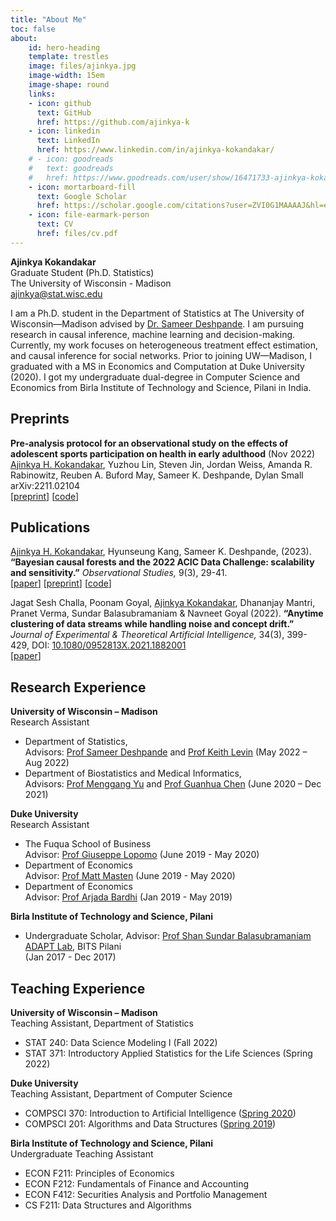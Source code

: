 ```yaml
---
title: "About Me"
toc: false
about:
    id: hero-heading
    template: trestles
    image: files/ajinkya.jpg
    image-width: 15em
    image-shape: round
    links:
    - icon: github
      text: GitHub
      href: https://github.com/ajinkya-k
    - icon: linkedin
      text: LinkedIn
      href: https://www.linkedin.com/in/ajinkya-kokandakar/
    # - icon: goodreads
    #   text: goodreads
    #   href: https://www.goodreads.com/user/show/16471733-ajinkya-kokandakar
    - icon: mortarboard-fill
      text: Google Scholar
      href: https://scholar.google.com/citations?user=ZVI0G1MAAAAJ&hl=en&oi=sra
    - icon: file-earmark-person
      text: CV
      href: files/cv.pdf
---
```

:::{#hero-heading}

**Ajinkya Kokandakar**
<br/>Graduate Student (Ph.D. Statistics)
<br/>The University of Wisconsin - Madison
<br/>[ajinkya@stat.wisc.edu](mailto:ajinkya@stat.wisc.edu)

I am a Ph.D. student in the Department of Statistics at The University of Wisconsin—Madison advised by [Dr. Sameer Deshpande](https://skdeshpande91.github.io/). I am pursuing research in causal inference, machine learning and decision-making. Currently, my work focuses on heterogeneous treatment effect estimation, and causal inference for social networks. Prior to joining UW—Madison, I graduated with a MS in Economics and Computation at Duke University (2020). I got my undergraduate dual-degree in Computer Science and Economics from Birla Institute of Technology and Science, Pilani in India.

:::

## Preprints

**Pre-analysis protocol for an observational study on the effects of adolescent sports participation on health in early adulthood** (Nov 2022)
    <br> <u>Ajinkya H. Kokandakar</u>, Yuzhou Lin, Steven Jin, Jordan Weiss, Amanda R. Rabinowitz, Reuben A. Buford May, Sameer K. Deshpande, Dylan Small
    <br> arXiv:2211.02104
    <br> [[preprint](https://arxiv.org/abs/2211.02104)] [[code](https://github.com/ajinkya-k/nsyr-matching-testing)]


## Publications

<u>Ajinkya H. Kokandakar</u>, Hyunseung Kang, Sameer K. Deshpande, (2023). **"Bayesian causal forests and the 2022 ACIC Data Challenge: scalability and sensitivity."** _Observational Studies,_ 9(3), 29-41. 
    <br>[[paper](https://muse.jhu.edu/article/895651)] [[preprint](https://arxiv.org/abs/2211.02020)] [[code](https://github.com/skdeshpande91/flexBCF)]

Jagat Sesh Challa, Poonam Goyal, <u>Ajinkya Kokandakar</u>, Dhananjay Mantri, Pranet Verma, Sundar Balasubramaniam & Navneet Goyal (2022). **"Anytime clustering of data streams while handling noise and concept drift."** _Journal of Experimental & Theoretical Artificial Intelligence,_ 34(3), 399-429, DOI: [10.1080/0952813X.2021.1882001](https://doi.org/10.1080/0952813X.2021.1882001)
    <br>[[paper](https://www.tandfonline.com/doi/abs/10.1080/0952813X.2021.1882001)]

## Research Experience

**University of Wisconsin -- Madison**
<br>Research Assistant

- Department of Statistics,
    <br>Advisors: [Prof Sameer Deshpande](https://skdeshpande91.github.io/)
        and [Prof Keith Levin](https://pages.stat.wisc.edu/~kdlevin/) (May 2022 -- Aug 2022)
- Department of Biostatistics and Medical Informatics,
    <br>Advisors: [Prof Menggang Yu](https://sites.google.com/a/wisc.edu/menggang/)
    and [Prof Guanhua Chen](https://biostat.wiscweb.wisc.edu/staff/chen-guanhua/)
    (June 2020 -- Dec 2021)

**Duke University**
<br>Research Assistant

- The Fuqua School of Business
    <br>Advisor: [Prof Giuseppe Lopomo](https://sites.duke.edu/glopomo/) (June 2019 - May 2020)
- Department of Economics
    <br>Advisor: [Prof Matt Masten](https://mattmasten.github.io/) (June 2019 - May 2020)
- Department of Economics
    <br>Advisor: [Prof Arjada Bardhi](https://www.arjadabardhi.com/) (Jan 2019 - May 2019)


**Birla Institute of Technology and Science, Pilani**

- Undergraduate Scholar, 
    Advisor: [Prof Shan Sundar Balasubramaniam](https://www.linkedin.com/in/shan-sundar-balasubramaniam-82802317)
    <br>[ADAPT Lab](https://www.bits-pilani.ac.in/pilani/computerscience/AdvancedDataAnalyticsParallelTechnologiesLaboratory), BITS Pilani 
    <br>(Jan 2017 - Dec 2017)


## Teaching Experience

**University of Wisconsin -- Madison**
<br>Teaching Assistant, Department of Statistics

- STAT 240: Data Science Modeling I (Fall 2022) 
- STAT 371: Introductory Applied Statistics for the Life Sciences (Spring 2022) 

**Duke University**
<br>Teaching Assistant, Department of Computer Science

- COMPSCI 370: Introduction to Artificial Intelligence ([Spring 2020](https://courses.cs.duke.edu//spring20/compsci370d/index.html)) 
- COMPSCI 201: Algorithms and Data Structures ([Spring 2019](https://courses.cs.duke.edu/spring19/compsci201))

**Birla Institute of Technology and Science, Pilani**
<br>Undergraduate Teaching Assistant

- ECON F211: Principles of Economics
- ECON F212: Fundamentals of Finance and Accounting
- ECON F412: Securities Analysis and Portfolio Management
- CS F211: Data Structures and Algorithms

